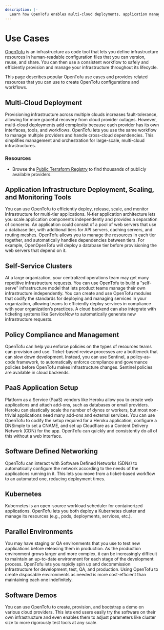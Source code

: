 ```yaml
---
description: |-
  Learn how OpenTofu enables multi-cloud deployments, application management, policy compliance, and self-service infrastructure.
---
```


# Use Cases

[OpenTofu](/docs/intro) is an infrastructure as code tool that lets you define infrastructure resources in human-readable configuration files that you can version, reuse, and share. You can then use a consistent workflow to safely and efficiently provision and manage your infrastructure throughout its lifecycle.

This page describes popular OpenTofu use cases and provides related resources that you can use to create OpenTofu configurations and workflows.

## Multi-Cloud Deployment

Provisioning infrastructure across multiple clouds increases fault-tolerance, allowing for more graceful recovery from cloud provider outages. However, multi-cloud deployments add complexity because each provider has its own interfaces, tools, and workflows. OpenTofu lets you use the same workflow to manage multiple providers and handle cross-cloud dependencies. This simplifies management and orchestration for large-scale, multi-cloud infrastructures.

### Resources

- Browse the [Public Terraform Registry](https://registry.terraform.io/browse/providers) to find thousands of publicly available providers.

## Application Infrastructure Deployment, Scaling, and Monitoring Tools

You can use OpenTofu to efficiently deploy, release, scale, and monitor infrastructure for multi-tier applications. N-tier application architecture lets you scale application components independently and provides a separation of concerns. An application could consist of a pool of web servers that use a database tier, with additional tiers for API servers, caching servers, and routing meshes. OpenTofu allows you to manage the resources in each tier together, and automatically handles dependencies between tiers. For example, OpenOpenTofu will deploy a database tier before provisioning the web servers that depend on it.

## Self-Service Clusters

At a large organization, your centralized operations team may get many repetitive infrastructure requests. You can use OpenTofu to build a "self-serve" infrastructure model that lets product teams manage their own infrastructure independently. You can create and use OpenTofu modules that codify the standards for deploying and managing services in your organization, allowing teams to efficiently deploy services in compliance with your organization’s practices. A cloud backend can also integrate with ticketing systems like ServiceNow to automatically generate new infrastructure requests.

## Policy Compliance and Management

OpenTofu can help you enforce policies on the types of resources teams can provision and use. Ticket-based review processes are a bottleneck that can slow down development. Instead, you can use Sentinel, a policy-as-code framework, to automatically enforce compliance and governance policies before OpenTofu makes infrastructure changes. Sentinel policies are available in cloud backends.

## PaaS Application Setup

Platform as a Service (PaaS) vendors like Heroku allow you to create web applications and attach add-ons, such as databases or email providers. Heroku can elastically scale the number of dynos or workers, but most non-trivial applications need many add-ons and external services. You can use OpenTofu to codify the setup required for a Heroku application, configure a DNSimple to set a CNAME, and set up Cloudflare as a Content Delivery Network (CDN) for the app. OpenTofu can quickly and consistently do all of this without a web interface.

## Software Defined Networking

OpenTofu can interact with Software Defined Networks (SDNs) to automatically configure the network according to the needs of the applications running in it. This lets you move from a ticket-based workflow to an automated one, reducing deployment times.

## Kubernetes

Kubernetes is an open-source workload scheduler for containerized applications. OpenTofu lets you both deploy a Kubernetes cluster and manage its resources (e.g., pods, deployments, services, etc.).

## Parallel Environments

You may have staging or QA environments that you use to test new applications before releasing them in production. As the production environment grows larger and more complex, it can be increasingly difficult to maintain an up-to-date environment for each stage of the development process. OpenTofu lets you rapidly spin up and decommission infrastructure for development, test, QA, and production. Using OpenTofu to create disposable environments as needed is more cost-efficient than maintaining each one indefinitely.

## Software Demos

You can use OpenTofu to create, provision, and bootstrap a demo on various cloud providers. This lets end users easily try the software on their own infrastructure and even enables them to adjust parameters like cluster size to more rigorously test tools at any scale.
